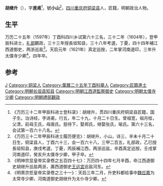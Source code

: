 '''胡继升'''（{{bd|？||1624年|catIdx=}}），字'''進甫'''<ref>《万历三十二年甲辰科进士登科录》：胡继升，贯四川重庆府铜梁县匠籍，国子生。治诗经，字进甫，行五，年二十九，十月二十日生。曾祖宽，祖月桂，父清，前母王氏，母唐氏。慈侍下，娶郑氏，继娶张氏，喻氏。第六十三名，会试第一百六十八名。</ref>，號'''小山'''<ref>《万历三十二年甲辰科进士履历便览》：胡继升，小山，诗三，辛未十月二十日生，铜梁县人，丁酉六十三，会一百六十八，三甲二百五，礼部政，乙巳授長垣知县，庚戌考選，丁憂，丙辰補江西，两浙巡盐，辛酉真定巡按，壬戌掌河南道印，癸亥升太僕寺少卿，甲子卒。</ref>，[[四川|四川]][[重庆府|重庆府]][[铜梁县|铜梁县]]人，匠籍，明朝政治人物。

== 生平 ==
万历二十五年（1597年）丁酉科四川乡试第六十三名，三十二年（1604年），登甲辰科进士，[[礼部|礼部]]觀政，三十三年授長垣知县，三十八年考選，丁憂，四十四年補江西道御史，两浙巡盐<ref>《明神宗显皇帝实录卷之五百四十七》：万历四十四年七月辛酉，命江西道御史胡继升巡盐两浙，廣西道御史[[王远宜|王远宜]]巡盐河东。</ref>。天启元年（1621年）真定巡按，二年掌河南道印，三年升太僕寺少卿<ref>《明熹宗悊皇帝实录卷之三十一》：天启三年二月，升吏科都给事中[[魏应嘉|魏应嘉]]为太常寺少卿，河南道御史胡继升为太仆寺少卿。</ref>，四年卒。

==参考==
{{reflist}}

{{萬曆三十二年甲辰科殿試金榜}}

{{Authority control}}

{{DEFAULTSORT:}}
[[Category:胡姓|J]]
[[Category:铜梁人|Category:铜梁人]]
[[Category:萬曆二十五年丁酉科舉人|Category:萬曆二十五年丁酉科舉人]]
[[Category:匠籍進士|Category:匠籍進士]]
[[Category:明朝长垣县知县|Category:明朝长垣县知县]]
[[Category:明朝江西道監察御史|Category:明朝江西道監察御史]]
[[Category:明朝太僕寺少卿|Category:明朝太僕寺少卿]]
[[Category:明朝禮部觀政|Category:明朝禮部觀政]]


{{明朝人物小作品}}